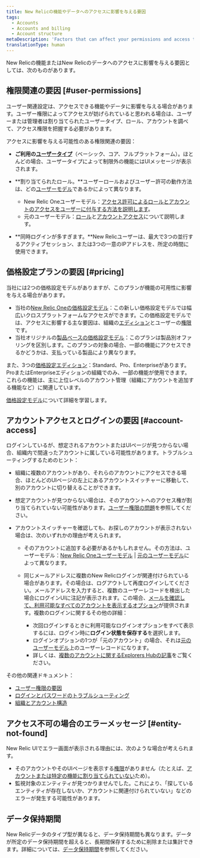 ```yaml
---
title: New Relicの機能やデータへのアクセスに影響を与える要因
tags:
  - Accounts
  - Accounts and billing
  - Account structure
metaDescription: 'Factors that can affect your permissions and access to New Relic features, data, and accounts.'
translationType: human
---
```


New Relicの機能またはNew Relicのデータへのアクセスに影響を与える要因としては、次のものがあります。

## 権限関連の要因 [#user-permissions]

ユーザー関連設定は、アクセスできる機能やデータに影響を与える場合があります。ユーザー権限によってアクセスが妨げられていると思われる場合は、ユーザーまたは管理者は割り当てられたユーザータイプ、ロール、アカウントを調べて、アクセス権限を把握する必要があります。

アクセスに影響を与える可能性のある権限関連の要因：

* **ご利用の[ユーザータイプ](/docs/accounts/accounts-billing/new-relic-one-user-management/user-type)**（ベーシック、コア、フルプラットフォーム）。ほとんどの場合、ユーザータイプによって制限外の機能にはUIメッセージが表示されます。

* **割り当てられたロール。**ユーザーロールおよびユーザー許可の動作方法は、どの[ユーザーモデル](/docs/accounts/original-accounts-billing/original-product-based-pricing/overview-user-models)であるかによって異なります。

  * New Relic Oneユーザーモデル：[アクセス許可によるロールとアカウントのアクセスをユーザーに付与する方法を説明します](/docs/accounts/accounts-billing/new-relic-one-user-management/user-management-concepts/#understand-concepts)。
  * 元のユーザーモデル：[ロール](/docs/accounts/original-accounts-billing/original-users-roles/users-roles-original-user-model/#roles)と[アカウントアクセス](/docs/accounts/original-accounts-billing/original-users-roles/parent-child-account-structure)について説明します。

* **同時ログインが多すぎます。**New Relicユーザーは、最大で3つの並行するアクティブセッション、または3つの一意のIPアドレスを、所定の時間に使用できます。

## 価格設定プランの要因 [#pricing]

当社には2つの価格設定モデルがありますが、このプランが機能の可用性に影響を与える場合があります。

* 当社の[New Relic Oneの価格設定モデル](/docs/new-relic-one-pricing-billing)：この新しい価格設定モデルでは幅広いクロスプラットフォームなアクセスができます。この価格設定モデルでは、アクセスに影響する主な要因は、組織の[エディション](https://newrelic.com/pricing)とユーザーの[権限](#user-permissions)です。
* 当社オリジナルの[製品ベースの価格設定モデル](/docs/accounts/original-accounts-billing/product-pricing/product-based-pricing)：このプランは製品別オファリングを区別します。このプランの対象の場合、一部の機能にアクセスできるかどうかは、支払っている製品により異なります。

また、3つの[価格設定エディション](https://newrelic.com/pricing)：Standard、Pro、Enterpriseがあります。ProまたはEnterpriseエディションの組織でのみ、一部の機能が使用できます。これらの機能は、主に上位レベルのアカウント管理（組織にアカウントを追加する機能など）に関連しています。

[価格設定モデル](/docs/accounts/original-accounts-billing/original-product-based-pricing/overview-pricing-models)について詳細を学習します。

## アカウントアクセスとログインの要因 [#account-access]

ログインしているが、想定されるアカウントまたはUIページが見つからない場合、組織内で間違ったアカウントに属している可能性があります。トラブルシューティングするためのヒント：

* 組織に複数のアカウントがあり、それらのアカウントにアクセスできる場合、ほとんどのUIページの左上にあるアカウントスイッチャーに移動して、別のアカウントに切り替えることができます。

* 想定アカウントが見つからない場合は、そのアカウントへのアクセス権が割り当てられていない可能性があります。[ユーザー権限の問題](#user-permissions)を参照してください。

* アカウントスイッチャーを確認しても、お探しのアカウントが表示されない場合は、次のいずれかの理由が考えられます。

  * そのアカウントに追加する必要があるかもしれません。その方法は、ユーザーモデル：[New Relic Oneユーザーモデル](/docs/accounts/accounts-billing/account-structure/new-relic-account-structure/#account-access) \| [元のユーザーモデル](/docs/accounts/original-accounts-billing/original-users-roles/original-account-structure)によって異なります。

  * 同じメールアドレスに複数のNew Relicログインが関連付けられている場合があります。その場合は、ログアウトして再度ログインしてください。メールアドレスを入力すると、複数のユーザーレコードを検出した場合にログインUIに注記が表示されます。この場合、[メールを確認して、利用可能なすべてのアカウントを表示するオプション](/docs/accounts/accounts-billing/account-setup/troubleshoot-new-relics-password-email-address-login-problems/#verify-email)が提供されます。複数のログインに関するその他の詳細：

    * 次回ログインするときに利用可能なログインオプションをすべて表示するには、ログイン時に**ログイン状態を保存する**を選択します。
    * ログインオプションの1つが「元のアカウント」の場合、それは[元のユーザーモデル](/docs/accounts/original-accounts-billing/original-product-based-pricing/overview-user-models)上のユーザーレコードになります。
    * 詳しくは、[複数のアカウントに関するExplorers Hubの記事](https://discuss.newrelic.com/t/relic-solution-so-youve-created-a-new-account-and-cant-seem-to-access-your-old-account/113122)をご覧ください。

その他の関連ドキュメント：

* [ユーザー権限の要因](#user-permissions)
* [ログインとパスワードのトラブルシューティング](/docs/accounts/install-new-relic/account-setup/troubleshoot-password-email-address-login-problems)
* [組織とアカウント構造](/docs/accounts/accounts-billing/new-relic-one-pricing-users/account-user-structure)

## アクセス不可の場合のエラーメッセージ [#entity-not-found]

New Relic UIでエラー画面が表示される理由には、次のような場合が考えられます。

* そのアカウントやそのUIページを表示する[権限](#user-permissions)がありません（たとえば、[アカウントまたは特定の機能に割り当てられていない](#account-access)ため）。
* 監視対象のエンティティが見つかりませんでした。これにより、「探しているエンティティが存在しないか、アカウントに関連付けられていない」などのエラーが発生する可能性があります。

## データ保持期間

New Relicデータのタイプ型が異なると、データ保持期間も異なります。データが所定のデータ保持期間を超えると、長期間保存するために削除または集計できます。詳細については、[データ保持期間](/docs/manage-stored-data)を参照してください。